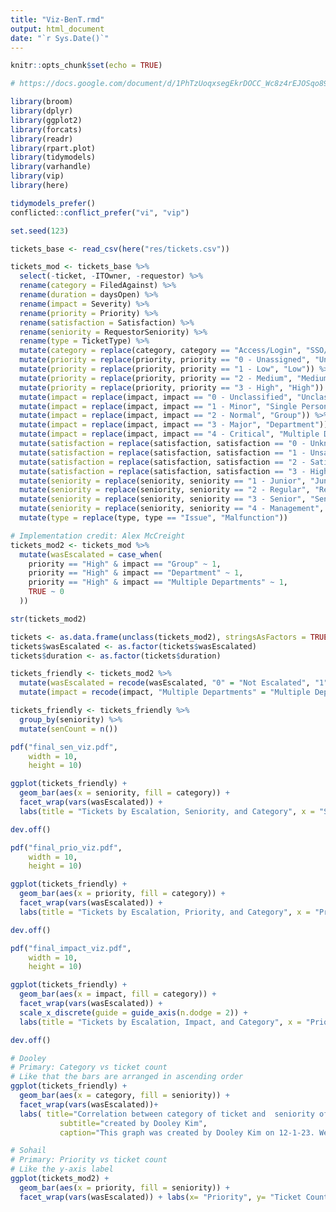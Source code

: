 ```yaml
---
title: "Viz-BenT.rmd"
output: html_document
date: "`r Sys.Date()`"
---
```


```r
knitr::opts_chunk$set(echo = TRUE)

# https://docs.google.com/document/d/1PhTzUoqxsegEkrDOCC_Wc8z4rEJOSqo89PfFIPeifvk/preview#heading=h.ctpd18l06yte

library(broom)
library(dplyr)
library(ggplot2)
library(forcats)
library(readr)
library(rpart.plot)
library(tidymodels) 
library(varhandle)
library(vip)
library(here)

tidymodels_prefer()
conflicted::conflict_prefer("vi", "vip")

set.seed(123)

tickets_base <- read_csv(here("res/tickets.csv"))
```

```r
tickets_mod <- tickets_base %>%
  select(-ticket, -ITOwner, -requestor) %>%
  rename(category = FiledAgainst) %>%
  rename(duration = daysOpen) %>%
  rename(impact = Severity) %>%
  rename(priority = Priority) %>%
  rename(satisfaction = Satisfaction) %>%
  rename(seniority = RequestorSeniority) %>%
  rename(type = TicketType) %>%
  mutate(category = replace(category, category == "Access/Login", "SSO/IAM")) %>%
  mutate(priority = replace(priority, priority == "0 - Unassigned", "Unclassified")) %>%
  mutate(priority = replace(priority, priority == "1 - Low", "Low")) %>%
  mutate(priority = replace(priority, priority == "2 - Medium", "Medium")) %>%
  mutate(priority = replace(priority, priority == "3 - High", "High")) %>%
  mutate(impact = replace(impact, impact == "0 - Unclassified", "Unclassified")) %>%
  mutate(impact = replace(impact, impact == "1 - Minor", "Single Person")) %>%
  mutate(impact = replace(impact, impact == "2 - Normal", "Group")) %>%
  mutate(impact = replace(impact, impact == "3 - Major", "Department")) %>%
  mutate(impact = replace(impact, impact == "4 - Critical", "Multiple Departments")) %>%
  mutate(satisfaction = replace(satisfaction, satisfaction == "0 - Unknown", "N/A")) %>%
  mutate(satisfaction = replace(satisfaction, satisfaction == "1 - Unsatisfied", "Unsatisfied")) %>%
  mutate(satisfaction = replace(satisfaction, satisfaction == "2 - Satisfied", "Satisfied")) %>%
  mutate(satisfaction = replace(satisfaction, satisfaction == "3 - Highly satisfied", "Highly Satisfied")) %>%
  mutate(seniority = replace(seniority, seniority == "1 - Junior", "Junior")) %>%
  mutate(seniority = replace(seniority, seniority == "2 - Regular", "Regular")) %>%
  mutate(seniority = replace(seniority, seniority == "3 - Senior", "Senior")) %>%
  mutate(seniority = replace(seniority, seniority == "4 - Management", "Management")) %>%
  mutate(type = replace(type, type == "Issue", "Malfunction")) 

# Implementation credit: Alex McCreight
tickets_mod2 <- tickets_mod %>% 
  mutate(wasEscalated = case_when(
    priority == "High" & impact == "Group" ~ 1,
    priority == "High" & impact == "Department" ~ 1,
    priority == "High" & impact == "Multiple Departments" ~ 1,
    TRUE ~ 0
  ))

str(tickets_mod2)

tickets <- as.data.frame(unclass(tickets_mod2), stringsAsFactors = TRUE)
tickets$wasEscalated <- as.factor(tickets$wasEscalated)
tickets$duration <- as.factor(tickets$duration)
```

```r
tickets_friendly <- tickets_mod2 %>%
  mutate(wasEscalated = recode(wasEscalated, "0" = "Not Escalated", "1" = "Escalated")) %>%
  mutate(impact = recode(impact, "Multiple Departments" = "Multiple Depts."))

tickets_friendly <- tickets_friendly %>%
  group_by(seniority) %>%
  mutate(senCount = n())

pdf("final_sen_viz.pdf",
    width = 10,
    height = 10)

ggplot(tickets_friendly) +
  geom_bar(aes(x = seniority, fill = category)) +
  facet_wrap(vars(wasEscalated)) + 
  labs(title = "Tickets by Escalation, Seniority, and Category", x = "Seniority", y = "Ticket Count", fill = "Category")

dev.off()

pdf("final_prio_viz.pdf",
    width = 10,
    height = 10)

ggplot(tickets_friendly) +
  geom_bar(aes(x = priority, fill = category)) +
  facet_wrap(vars(wasEscalated)) +
  labs(title = "Tickets by Escalation, Priority, and Category", x = "Priority", y = "Ticket Count", fill = "Category")

dev.off()

pdf("final_impact_viz.pdf",
    width = 10,
    height = 10)

ggplot(tickets_friendly) +
  geom_bar(aes(x = impact, fill = category)) +
  facet_wrap(vars(wasEscalated)) +
  scale_x_discrete(guide = guide_axis(n.dodge = 2)) + 
  labs(title = "Tickets by Escalation, Impact, and Category", x = "Priority", y = "Ticket Count", fill = "Category")

dev.off()

# Dooley
# Primary: Category vs ticket count
# Like that the bars are arranged in ascending order
ggplot(tickets_friendly) +
  geom_bar(aes(x = category, fill = seniority)) +
  facet_wrap(vars(wasEscalated))+
  labs( title="Correlation between category of ticket and  seniority of those filing it",
           subtitle="created by Dooley Kim",
           caption="This graph was created by Dooley Kim on 12-1-23. We could not find the source of this dataset unfortunately.")

# Sohail
# Primary: Priority vs ticket count
# Like the y-axis label
ggplot(tickets_mod2) +
  geom_bar(aes(x = priority, fill = seniority)) +
  facet_wrap(vars(wasEscalated)) + labs(x= "Priority", y= "Ticket Count" )+theme_classic()
```


